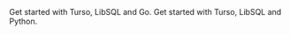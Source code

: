 <CardGroup cols={2}>
  <Card
    title="Go"
    icon="golang"
    href="https://github.com/tursodatabase/libsql-client-go"
  >
    Get started with Turso, LibSQL and Go.
  </Card>
  <Card
    title="Python"
    icon="python"
    href="https://github.com/tursodatabase/libsql-experimental-python"
  >
    Get started with Turso, LibSQL and Python.
  </Card>
</CardGroup>
